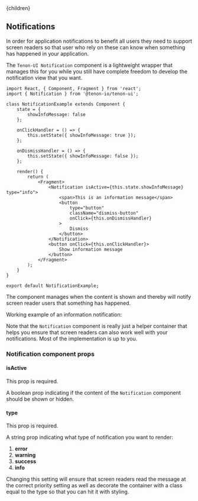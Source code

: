 

<Layout>
    <Helmet>
        <title>Tenon-ui | Notifications</title>
    </Helmet>{children}
</Layout>

## Notifications

In order for application notifications to benefit all users they need to support screen readers
so that user who rely on these can know when something has happened in your application.

The `Tenon-UI Notification` component is a lightweight wrapper that manages this for you while you
still have complete freedom to develop the notification view that you want.

```
import React, { Component, Fragment } from 'react';
import { Notification } from '@tenon-io/tenon-ui';

class NotificationExample extends Component {
    state = {
        showInfoMessage: false
    };

    onClickHandler = () => {
        this.setState({ showInfoMessage: true });
    };

    onDismissHandler = () => {
        this.setState({ showInfoMessage: false });
    };

    render() {
        return (
            <Fragment>
                <Notification isActive={this.state.showInfoMessage} type="info">
                    <span>This is an information message</span>
                    <button
                        type="button"
                        className="dismiss-button"
                        onClick={this.onDismissHandler}
                    >
                        Dismiss
                    </button>
                </Notification>
                <button onClick={this.onClickHandler}>
                    Show information message
                </button>
            </Fragment>
        );
    }
}

export default NotificationExample;
```

The component manages when the content is shown and thereby will notify screen reader users
that something has happened.

Working example of an information notification:

<NotificationExample />

Note that the `Notification` component is really just a helper container that helps you
ensure that screen readers can also work well with your notifications. Most of the implementation
is up to you.

### Notification component props

#### isActive
This prop is required.

A boolean prop indicating if the content of the `Notification` component should be shown or
hidden. 

#### type
This prop is required.

A string prop indicating what type of notification you want to render:

1. **error**
2. **warning**
3. **success**
4. **info**

Changing this setting will ensure that screen readers read the message at the correct priority
setting as well as decorate the container with a class equal to the type so that you can
hit it with styling.
